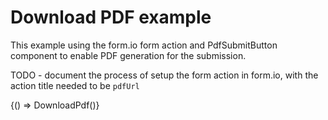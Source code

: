 
<Meta title="Examples/DownloadPdf" />

# Download PDF example

This example using the form.io form action and PdfSubmitButton component to enable PDF generation for the submission.

TODO - document the process of setup the form action in form.io, with the action title needed to be `pdfUrl`

<Canvas withSource="open">
  <Story
    name="downloadPdf"
    parameters={{
      docs: {
        source: {
          code: downloadPdfCode,
        },
      },
    }}
  >
    {() => DownloadPdf()}
  </Story>
</Canvas>
